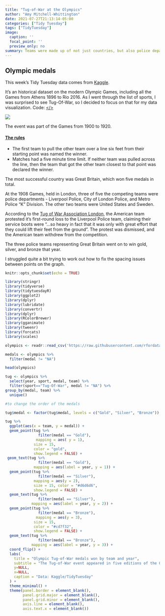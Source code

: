 ```yaml
---
title: "Tug-of-War at the Olympics" 
author: "Amy Mitchell-Whittington"
date: 2021-07-27T21:13:14-05:00
categories: ["Tidy Tuesday"]
tags: ["TidyTuesday"]
image:
  caption: ''
  focal_point: ''
  preview_only: no
summary: Teams were made up of not just countries, but also police departments.
---
```


## Olympic medals

This week's Tidy Tuesday data comes from [Kaggle](https://www.kaggle.com/heesoo37/120-years-of-olympic-history-athletes-and-results?select=noc_regions.csv).

It's an historical dataset on the modern Olympic Games, including all the Games from Athens 1896 to Rio 2016. As I went through the list of sports, I was surprised to see Tug-Of-War, so I decided to focus on that for my data visualization. Code: [</>](https://github.com/amymitchell-whittington/TidyTuesday/blob/main/2021/27-07-2021-olympics/27-07-2021-olympics.Rmd)  

![ ](https://media.giphy.com/media/2xPJgvjnr456xOQTmW/giphy.gif)

The event was part of the Games from 1900 to 1920.  

#### [The rules](https://olympic.ca/2014/07/22/olympic-tug-of-war-and-its-controversial-demise/)

* The first team to pull the other team over a line six feet from their starting point was named the winner. 
* Matches had a five minute time limit. If neither team was pulled across the line, then the team that got the other team closest to that point was declared the winner.

The most successful country was Great Britain, which won five medals in total.  

At the 1908 Games, held in London, three of five the competing teams were police departments - Liverpool Police, City of London Police, and Metro Police "K" Division. The other two teams were United States and Sweden.

According to the [Tug of War Association London](http://tugofwar.co.uk/olympics-history), the American team protested it's first-round loss to the Liverpool Police team, claiming their service boots were "...so heavy in fact that it was only with great effort that they could lift their feet from the ground". The protest was dismissed, and the American team withdrew from the competition.  

The three police teams representing Great Britain went on to win gold, silver, and bronze that year.

I struggled quite a bit trying to work out how to fix the spacing issues between points on the graph. 

```r
knitr::opts_chunk$set(echo = TRUE)

library(stringr)
library(tidyverse)
library(tidytuesdayR)
library(ggplot2)
library(dplyr)
library(lubridate)
library(convertr)
library(dplyr)
library(RColorBrewer)
library(gganimate)
library(tweenr)
library(forcats)
library(scales)

olympics <- readr::read_csv('https://raw.githubusercontent.com/rfordatascience/tidytuesday/master/data/2021/2021-07-27/olympics.csv')

medals <- olympics %>%
  filter(medal != "NA")

head(olympics)

```

```r

tug <- olympics %>%
  select(year, sport, medal, team) %>%
  filter(sport=="Tug-Of-War", medal != "NA") %>%
group_by(medal, team) %>%
  unique()

#to change the order of the medals

tug$medal <- factor(tug$medal, levels = c("Gold", "Silver", "Bronze"))

```


```r

tug %>% 
  ggplot(aes(x = team, y = medal)) +
  geom_point(tug %>% 
               filter(medal == "Gold"), 
              mapping = aes( y = 1), 
             size = 15, 
             color = "gold", 
             show.legend = FALSE) +
 geom_text(tug %>% 
               filter(medal == "Gold"),
             mapping = aes(label = year, y = 1)) +
  geom_point(tug %>% 
               filter(medal == "Silver"), 
             mapping = aes(y = 2), 
             size = 15, color = "#d6d6d6", 
             show.legend = FALSE) +
  geom_text(tug %>% 
               filter(medal == "Silver"),
            mapping = aes(label = year, y = 2)) +
  geom_point(tug %>% 
               filter(medal == "Bronze"), 
              mapping = aes(y = 3), 
             size = 15, 
             color = "#cd7f32", 
             show.legend = FALSE) +
  geom_text(tug %>% 
               filter(medal == "Bronze"),
            mapping = aes(label = year, y = 3)) +
  coord_flip() +
  labs(
    title = "Olympic Tug-of-War medals won by team and year",
    subtitle = "The Tug-of-War event appeared in five editions of the Olympic Games from 1900 to 1920.",
    y=NULL,
    x=NULL,
    caption = "Data: Kaggle/TidyTuesday"
  ) + 
  theme_minimal() +
  theme(panel.border = element_blank(),
        panel.grid.major = element_blank(),
        panel.grid.minor = element_blank(),
        axis.line = element_blank(),
        axis.text.x = element_blank()) 

```
